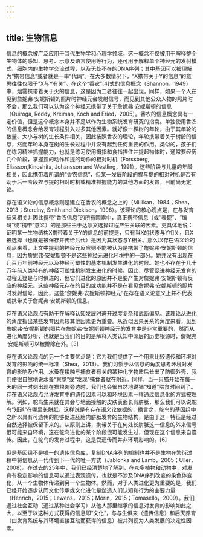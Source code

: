 ```yaml
---
---
---
```

title: 生物信息
---




信息的概念被广泛应用于当代生物学和心理学领域。这一概念不仅被用于解释整个生物体的感知、思考、示意及语言使用等行为，还可用于解释单个神经元的发射模式、细胞内的生物学交流过程，以及无处不在的DNA序列；其中基因可以被理解为“携带信息”或者就是一串“代码”。在大多数情况下，“X携带关于Y的信息”的意思往往仅限于“X与Y有关”。在这个“香农”[4]式的信息概念（Shannon，1949）中，烟雾携带着关于火的信息，这是因为二者往往一起出现，同样，如果一个人在见到詹妮弗·安妮斯顿的照片时神经元会发射信号，而见到其他公众人物的照片时不会，那么我们可以认为这个神经元携带了关于詹妮弗·安妮斯顿的信息（Quiroga, Reddy, Kreiman, Koch and Fried，2005）。香农的信息概念具有一定价值，但是这个概念本身并不足以作为生物系统发育研究的指南。单独使用香农的信息概念会给发育过程引入过多其他因素。就好像一棵树的年轮，由于其年轮的数量、大小与树的生长条件相关，因此按照香农的理论，年轮携带着关于树龄的信息，然而年轮本身在树的生长过程中并没有起到任何重要的作用。类似的，孩子们在练习精准抓握能力，也就是练习使用拇指和食指捏住并提起物体时，通常要经历几个阶段，掌握捏的动作和提的动作的相对时机（Forssberg, Eliasson,Kinoshita, Johansson and Westling，1991）。这些阶段与儿童的年龄相关，因此携带着所谓的“香农信息”，但某一发展阶段的捏与提的相对时机是否有助于后一阶段捏与提的相对时机或精准抓握能力的其他方面的发育，目前尚无定论。

存在语义论的信息概念则是建立在香农的概念之上的（Millikan，1984；Shea，2013；Sterelny, Smith and Dickison，1996）。该理论的核心观点是，在与发育结果相关并因此携带“香农信息”的所有因素中，真正携带信息（或“表现”、“编码”或“携带”意义）的是那些由于达尔文选择过程产生关联的因素。更具体地说：证明某一生物结构X携带着关于Y的信息的前提是，只有当X的状态与Y相关，且X被选择（也就是被保存并传给后代）是因为其状态与Y相关。那么以存在语义论的观点来看，上文中提到的神经元反应则不能被认为是携带了詹妮弗·安妮斯顿的信息，因为詹妮弗·安妮斯顿不是这些神经元进化环境中的一部分。她并没有出现在几百万年前神经元以及神经可塑性的基本机制发生进化的时候。她也不存在于几十万年前人类特有的神经可塑性机制发生进化的时候。因此，尽管促进神经元发育的过程无疑是与时俱进的，但它们进化的原因并不是要产生对詹妮弗·安妮斯顿有反应的神经元。这些神经元存在的目的或功能并不是在看见詹妮弗·安妮斯顿的照片时发射信号，因此，这些“詹妮弗·安妮斯顿神经元”在存在语义论意义上并不代表或携带关于詹妮弗·安妮斯顿的信息。

存在语义论观点有助于在解释认知发展时避开过度复杂和武断偏见。该理论从进化的角度指出某些发育因素较其他因素更为重要。从近似因果关系的角度来看，见到詹妮弗·安妮斯顿的照片在詹妮弗·安妮斯顿神经元的发育中是非常重要的，然而从进化角度分析，也就是当我们的目的是解释人类认知中深层的历史根源时，詹妮弗·安妮斯顿可以被排除在外。[5]

存在语义论观点的另一个主要优点是：它为我们提供了一个用来比较遗传和环境对发育的影响的统一标准（Shea，2013）。我们习惯于从信息的角度思考环境对发育的影响及作用。水蚤在接触与捕食者有关的某种化学物质后长出了防御外壳，我们便很自然地说水蚤“察觉”或“发现”捕食者就在附近。同样，当一只猫开始在每一天的同一时刻出现在猫粮碗旁边时，我们也会很自然地说猫“知道”喂食时间到了。存在语义论观点允许发育中的遗传因素可以和环境因素一样通过信息化的方式被理解。例如，鸵鸟生来就在其会与地面接触的皮肤表面长有胼胝，那么我们可以说鸵鸟“知道”在哪里长胼胝。这样说是有存在语义论依据的，换言之，鸵鸟的基因组中之所以具有可遗传的能够促进胚胎内胼胝发育的生物结构，是由于这一特征是经过自然选择被保留下来的。从原则上讲，携带关于在何处长胼胝这一信息的外来信号很可能来自环境，这在鸵鸟进化的某个阶段很可能发生过，但现在这个信息来自遗传。因此，在鸵鸟的发育过程中，这是受遗传而并非环境影响的。[6]

但是基因组不是唯一的遗传信息库，复制DNA序列的机制也并不是生物在繁衍过程中将信息从一代传到下一代的唯一方式（Jablonka and Lamb，2005；Uller，2008）。在过去的25年中，我们已经清楚地了解到，在众多植物和动物中，对发育有稳定影响的信息可以通过表观遗传，也就是不涉及DNA序列改变的染色体变化，从一个生物体传递到另一个生物体。然而，对于人类进化更为重要的是，我们已经开始逐步认同文化传承或文化进化是塑造人们认知和行为的主要力量（Henrich，2015；Lewens，2015；Morin，2015；Tomasello，2009）。我们通过社会互动（通过某种社会学习）从他人那里继承的信息对发育的影响如此之大，以至于以这种方式获得的信息即“文化”，与与生俱来（遗传信息）和后天养育（由发育系统与其环境直接互动而获得的信息）被并列视为人类发展的决定性因素。